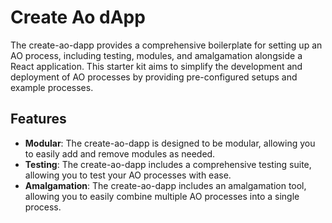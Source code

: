 # Create Ao dApp

The create-ao-dapp provides a comprehensive boilerplate for setting up an AO process, including testing, modules, and amalgamation alongside a React application. This starter kit aims to simplify the development and deployment of AO processes by providing pre-configured setups and example processes.

## Features

- **Modular**: The create-ao-dapp is designed to be modular, allowing you to easily add and remove modules as needed.
- **Testing**: The create-ao-dapp includes a comprehensive testing suite, allowing you to test your AO processes with ease.
- **Amalgamation**: The create-ao-dapp includes an amalgamation tool, allowing you to easily combine multiple AO processes into a single process.